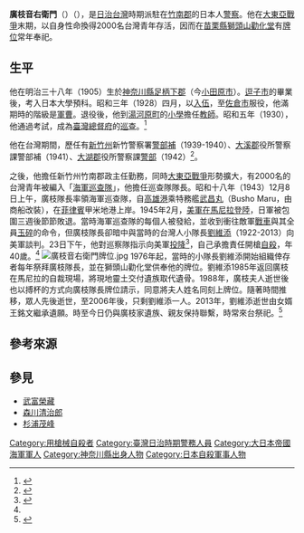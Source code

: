 {{Infobox officeholder
| 姓名     = 廣枝音右衛門
| 圖像     = File:廣枝音右衛門.jpg
| 圖像替代 = 
| 圖像說明 = 
| 出生名   = 
| 出生日期 = {{Birth date|1905|12|23}}
| 出生地點 = {{flag|大日本帝國}}[[神奈川縣|神奈川縣]][[足柄下郡|足柄下郡]]片浦村（今[[小田原市|小田原市]]）
| 逝世日期 = {{Death date and age|1945|02|24|1905|12|23}}
| 逝世地點 = {{flagicon|PHL}} [[菲律賓第二共和國|菲律賓第二共和國]][[馬尼拉|馬尼拉]]
| 國籍     = {{JPN}}
| 別名     = 
| 死因     = 自殺
| title  = 海軍巡查隊總指揮官
| alma_mater = 逗子開成中學<br>[[日本大学|日本大学]][[大學預科_(日本)|予科]]
| 知名原因 = 
| resting_place = {{JPN}}[[茨城縣|茨城縣]][[取手市|取手市]]弘經寺内
| module = {{Infobox Chinese|child=yes|hide=no
| kanji = 廣枝 音右衛門
| kana = ひろえだ おとえもん
| romaji = Hiroeda Otoemon}}
}}
'''廣枝音右衛門'''（{{lang-ja|廣枝 音右衛門}}）（{{bd|1905年|12月23日|1945年|2月23日}}），是[[日治台灣|日治台灣]]時期派駐在[[竹南郡|竹南郡]]的日本人[[警察|警察]]。他在[[大東亞戰爭|大東亞戰爭]]末期，以自身性命換得2000名台灣青年存活，因而在[[苗栗縣|苗栗縣]][[獅頭山勸化堂|獅頭山勸化堂]]有[[牌位|牌位]]常年奉祀。

== 生平 ==
他在明治三十八年（1905）生於[[神奈川縣|神奈川縣]][[足柄下郡|足柄下郡]]{{link-ja|片浦村|片浦村}}（今[[小田原市|小田原市]]）。[[逗子市|逗子市]]的{{link-ja|逗子開成中學校・高等學校|逗子開成中学校・高等学校|開成中學}}畢業後，考入日本大學預科。昭和三年（1​​928）四月，以{{link-ja|幹部候補生 (日本軍)|幹部候補生 (日本軍)|幹部候補生}}[[入伍|入伍]]，至[[佐倉市|佐倉市]]{{link-ja|步兵第57聯隊|歩兵第57連隊}}服役，他滿期{{link-ja|除隊|除隊}}時的階級是[[軍曹|軍曹]]。退役後，他到[[湯河原町|湯河原町]]的[[小學|小學]]擔任[[教師|教師]]。昭和五年（1​​930），他通過考試，成為[[臺灣總督府|臺灣總督府]]的[[巡查|巡查]]。<ref name="木下隆義">{{cite web|author=木下隆義|title=廣枝音右衛門（広枝音右衛門）|url=http://www.tamanegiya.com/hiroeda.html|accessdate=2014-11-19|language=ja|deadurl=yes|archiveurl=https://web.archive.org/web/20141129043302/http://www.tamanegiya.com/hiroeda.html|archivedate=2014-11-29}}</ref>

他在台灣期間，歷任有[[新竹州|新竹州]]新竹警察署[[警部補|警部補]]（1​​939-1940）、[[大溪郡|大溪郡]]役所警察課警部補（1​​941）、[[大湖郡|大湖郡]]役所警察課[[警部|警部]]（1​​942）<ref>{{cite web|title=臺灣總督府職員錄系統|url=http://who.ith.sinica.edu.tw/s2g.action?viewer.q_authStr=1&viewer.q_fieldStr=allIndex&viewer.q_opStr=&viewer.q_valueStr=%E5%BB%A3%E6%9E%9D%E9%9F%B3%E5%8F%B3%E8%A1%9B%E9%96%80|publisher=[[中央研究院臺灣史研究所|中央研究院臺灣史研究所]]|accessdate=2014-11-19|archive-date=2016-03-04|archive-url=https://web.archive.org/web/20160304070925/http://who.ith.sinica.edu.tw/s2g.action?viewer.q_authStr=1&viewer.q_fieldStr=allIndex&viewer.q_opStr=&viewer.q_valueStr=%E5%BB%A3%E6%9E%9D%E9%9F%B3%E5%8F%B3%E8%A1%9B%E9%96%80}}</ref>。

之後，他擔任新竹州竹南郡政主任勤務，同時[[大東亞戰爭|大東亞戰爭]]形勢擴大，有2000名的台灣青年被編入「[[海軍巡查隊|海軍巡查隊]]」，他擔任巡查隊隊長。昭和十八年（1943）12月8日上午，廣枝隊長率領海軍巡查隊，自[[高雄港|高雄港]]乘特務艦[[武昌丸|武昌丸]]（Busho Maru，由商船改裝），在[[菲律賓|菲律賓]]甲米地港上岸。1945年2月，[[馬尼拉戰役_(1945年)|美軍在馬尼拉登陸]]，日軍被包圍三週後節節敗退。當時海軍巡查隊的每個人被發給{{link-ja|刺突爆雷|刺突爆雷}}，並收到衝往敵軍[[戰車|戰車]]與其全員[[玉碎|玉碎]]的命令，但廣枝隊長卻暗中與當時的台灣人小隊長[[劉維添|劉維添]]（1922-2013）向美軍談判。23日下午，他對巡察隊指示向美軍[[投降|投降]]<ref name=門田龍將>{{cite web|author={{link-ja|門田隆將|門田隆将}}|title=《ある台湾の老人の死》|accessdate=2014-11-19|language=ja|date=2013-09-23|quote=「いいか、お前たちは生きろ。お前たちは台湾人だ。故郷にはお前たちの帰りを待っているお父さんやお母さん、家族がいる。俺は日本人だ。俺だけが責任をとればいい。どんなことをしても、お前たちは絶対に生きて台湾に帰るんだ」}}</ref>，自己承擔責任開槍[[自殺|自殺]]，年40歲。<ref name="木下隆義" />
[[File:廣枝音右衛門牌位.jpg|thumb]]
1976年起，當時的小隊長劉維添開始組織倖存者每年祭拜廣枝隊長，並在獅頭山勸化堂供奉他的牌位。劉維添1985年返回廣枝在馬尼拉的自裁現場，將現地靈土交付遺族取代遺骨。1988年，廣枝夫人逝世後也以搏杯的方式向廣枝隊長牌位請示，同意將夫人姓名同刻上牌位。隨著時間推移，眾人先後逝世，至2006年後，只剩劉維添一人。2013年，劉維添逝世由女婿王銘文繼承遺願。時至今日仍與廣枝家遺族、親友保持聯繫，時常來台祭祀。<ref>{{cite web|title=2013年廣枝音右衛門氏慰霊祭レポート|url=http://linkbiz.tw/index.php?QBlog-20131016-1|publisher=台湾進出応援サイト|accessdate=2014-11-19|language=ja|date=2013-10-16|archive-date=2016-03-07|archive-url=https://web.archive.org/web/20160307062532/http://linkbiz.tw/index.php?QBlog-20131016-1}}</ref>

== 參考來源 ==
{{reflist}}
{{DEFAULTSORT:Hiroeda, Otōemon}}
== 參見 ==
*[[武富榮藏|武富榮藏]]
*[[森川清治郎|森川清治郎]]
*[[飛虎將軍廟|杉浦茂峰]]
[[Category:用槍械自殺者|Category:用槍械自殺者]]
[[Category:臺灣日治時期警務人員|Category:臺灣日治時期警務人員]]
[[Category:大日本帝國海軍軍人|Category:大日本帝國海軍軍人]]
[[Category:神奈川縣出身人物|Category:神奈川縣出身人物]]
[[Category:日本自殺軍事人物|Category:日本自殺軍事人物]]